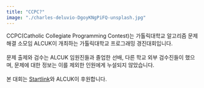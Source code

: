 ```yaml
---
title: "CCPC?"
image: "./charles-deluvio-DgoyKNgPiFQ-unsplash.jpg"
---
```



CCPC(Catholic Collegiate Programming Contest)는 가톨릭대학교 알고리즘 문제해결 소모임 ALCUK이 개최하는 가톨릭대학교 프로그래밍 경진대회입니다. <br/><br/>
문제 출제와 검수는 ALCUK 임원진들과 졸업한 선배, 다른 학교 외부 검수진들이 했으며, 문제에 대한 정보는 이를 제외한 인원에게 누설되지 않았습니다. <br/><br/>
본 대회는
<a href="https://startlink.io" target="_blank" rel="nofollow noopener noreferrer" aria-label="External Link"><Underlining color={Theme.colors.tertiary} hoverColor={Theme.colors.secondary}>Startlink</Underlining></a>와 ALCUK이 후원합니다.